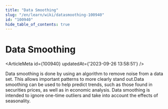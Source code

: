 ```yaml
---
title: "Data Smoothing"
slug: "/en/learn/wiki/datasmoothing-100940"
id: "100940"
hide_table_of_contents: true
---
```



# Data Smoothing

<ArticleMeta id={100940} updatedAt={'2023-09-26 13:58:51'} />
<div className='border-solid border-b border-t-0 my-4 border-[var(--ifm-color-gray-300)]' />

Data smoothing is done by using an algorithm to remove noise from a data set. This allows important patterns to more clearly stand out.Data smoothing can be used to help predict trends, such as those found in securities prices, as well as in economic analysis. Data smoothing is intended to ignore one-time outliers and take into account the effects of seasonality.
